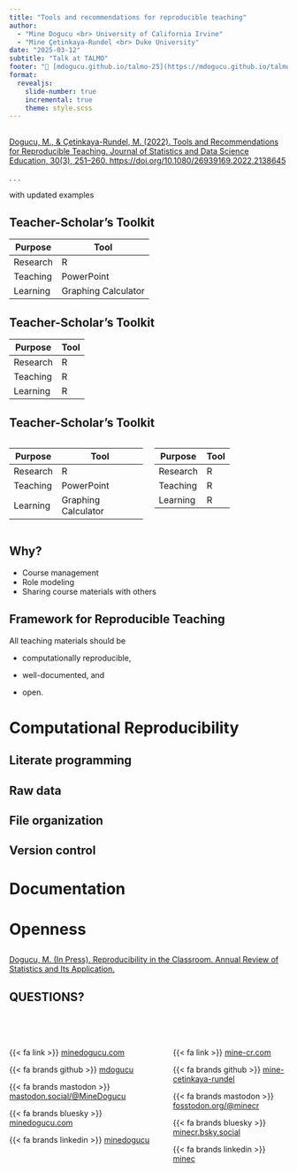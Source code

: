 ```yaml
---
title: "Tools and recommendations for reproducible teaching"
author: 
  - "Mine Dogucu <br> University of California Irvine"
  - "Mine Çetinkaya-Rundel <br> Duke University"
date: "2025-03-12"
subtitle: "Talk at TALMO"
footer: "🔗 [mdogucu.github.io/talmo-25](https://mdogucu.github.io/talmo-25)"
format: 
  revealjs:
    slide-number: true
    incremental: true
    theme: style.scss
---
```


## 

[Dogucu, M., & Çetinkaya-Rundel, M. (2022). Tools and Recommendations for Reproducible Teaching. Journal of Statistics and Data Science Education, 30(3), 251–260. https://doi.org/10.1080/26939169.2022.2138645](https://www.tandfonline.com/doi/full/10.1080/26939169.2022.2138645)

. . .

with updated examples

## Teacher-Scholar's Toolkit

| Purpose  | Tool                |
|----------|---------------------|
| Research | R                   |
| Teaching | PowerPoint          |
| Learning | Graphing Calculator |


## Teacher-Scholar's Toolkit

| Purpose  | Tool                |
|----------|---------------------|
| Research | R                   |
| Teaching | R          |
| Learning | R |

## Teacher-Scholar's Toolkit

<div class="focus">

:::: {.columns}

::: {.column width="50%"}
| Purpose  | Tool                |
|----------|---------------------|
| Research | R                   |
| Teaching | PowerPoint          |
| Learning | Graphing Calculator |
:::

::: {.column width="50%"}
| Purpose  | Tool                |
|----------|---------------------|
| Research | R                   |
| Teaching | R          |
| Learning | R |
:::

::::

</div>

## Why?

- Course management
- Role modeling
- Sharing course materials with others

## Framework for Reproducible Teaching

All teaching materials should be

- computationally reproducible,

- well-documented, and

- open.

# Computational Reproducibility

## Literate programming

## Raw data

## File organization

## Version control

# Documentation

# Openness

##

[Dogucu, M. (In Press). Reproducibility in the Classroom. Annual Review of Statistics and Its Application.](https://www.annualreviews.org/content/journals/10.1146/annurev-statistics-112723-034436)

## QUESTIONS?

<br><br>

:::: {.columns}

::: {.column width="57%"}
{{< fa link >}} [minedogucu.com](https://www.minedogucu.com/)

{{< fa brands github >}} [mdogucu](https://github.com/mdogucu)

{{< fa brands mastodon >}} [mastodon.social/@MineDogucu](https://mastodon.social/@MineDogucu)

{{< fa brands bluesky >}} [minedogucu.com](https://bsky.app/profile/minedogucu.com)

{{< fa brands linkedin >}} [minedogucu](https://www.linkedin.com/in/minedogucu/)
:::

::: {.column width="43%"}
{{< fa link >}} [mine-cr.com](https://mine-cr.com)

{{< fa brands github >}} [mine-cetinkaya-rundel](https://github.com/mine-cetinkaya-rundel) 

{{< fa brands mastodon >}} [fosstodon.org/@minecr](https://fosstodon.org/@minecr)

{{< fa brands bluesky >}} [minecr.bsky.social](https://bsky.app/profile/minecr.bsky.social)

{{< fa brands linkedin >}} [minec](https://www.linkedin.com/in/minec/)
:::

::::


